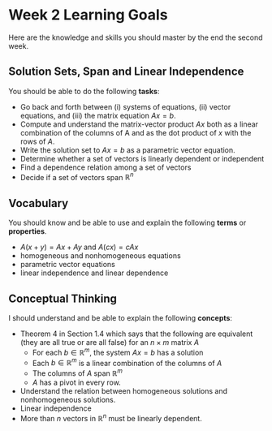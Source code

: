 # Week 2 Learning Goals

Here are the knowledge and skills you should master by the end the second week.


## Solution Sets, Span and Linear Independence

You should be able to do the following **tasks**:

* Go back and forth between (i) systems of equations, (ii) vector equations, and (iii) the matrix equation $Ax = b$.
* Compute and understand the matrix-vector product $A x$ both as a linear combination of the columns of A and as the dot product of $x$ with the rows of $A$.
* Write the solution set to $Ax=b$ as a parametric vector equation.
* Determine whether a set of vectors is linearly dependent or independent
* Find a dependence relation among a set of vectors
* Decide if a set of vectors span $\mathbb{R}^n$

## Vocabulary

You should know and be able to use and explain the following **terms** or **properties**. 

* $A(x + y) = Ax + Ay$ and $A(c x) = c A x$
* homogeneous and nonhomogeneous equations
* parametric vector equations
* linear independence and linear dependence

## Conceptual Thinking

I should understand and be able to explain the following **concepts**:

* Theorem 4 in Section 1.4 which says that the following are equivalent (they are all true or are all false) for an $n \times m$ matrix $A$
    * For each $b \in  \mathbb{R}^m$, the system $A x = b$ has a solution
    * Each $b \in  \mathbb{R}^m$ is a linear combination of the columns of $A$
    * The columns of $A$ span $\mathbb{R}^m$
    * $A$ has a pivot in every row.
* Understand the relation between homogeneous solutions and nonhomogeneous solutions.
* Linear independence
* More than $n$ vectors in $\mathbb{R}^n$ must be linearly dependent.
